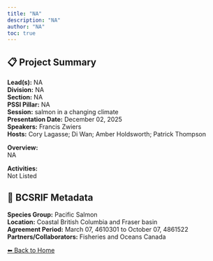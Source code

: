 ```yaml
---
title: "NA"
description: "NA"
author: "NA"
toc: true
---
```


## 📋 Project Summary

**Lead(s):** NA  
**Division:** NA  
**Section:** NA  
**PSSI Pillar:** NA  
**Session:** salmon in a changing climate  
**Presentation Date:** December 02, 2025  
**Speakers:** Francis Zwiers  
**Hosts:** Cory Lagasse; Di Wan; Amber Holdsworth; Patrick Thompson  

**Overview:**  
NA   

**Activities:**  
Not Listed

## 🧬 BCSRIF Metadata

**Species Group:** Pacific Salmon  
**Location:** Coastal British Columbia and Fraser basin  
**Agreement Period:** March 07, 4610301 to October 07, 4861522  
**Partners/Collaborators:** Fisheries and Oceans Canada  

[⬅ Back to Home](../index.qmd)

